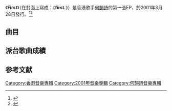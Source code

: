 {{Album infobox | <!-- See Wikipedia:WikiProject_Albums -->
| Name          = First
| Type          = [[EP|EP]]
| Artist        = [[何韻詩|何韻詩]]
| Cover         = 
| Released      = 2001年3月28日
| Recorded      = 2000年－2001年
| Genre         = [[粵語流行音樂|粵語流行音樂]]
| Length        = 27:16
| Label         = [[華星唱片|華星唱片]]
| Producer      = 
| Last album    = 
| This album    = '''First'''<br>（2001年）
| Next album    = [[hocc²|hocc²]]<br>（2002年）
}}

《'''First'''》（在封面上寫成：《'''first.'''》）是香港歌手[[何韻詩|何韻詩]]的第一張EP，於2001年3月28日發行。<ref>{{cite web|url=https://itunes.apple.com/au/album/first/727080364|title=First|publisher=Apple Inc.|accessdate=2018年12月30日|archive-date=2019年4月11日|archive-url=https://web.archive.org/web/20190411145509/https://itunes.apple.com/au/album/first/727080364}}</ref><ref>{{Cite web |url=http://ent.sina.com.cn/ku/star_detail_index.d.html?id=fyhvyie0194195&type=event |title=存档副本 |access-date=2021-04-19 |archive-date=2021-04-21 |archive-url=https://web.archive.org/web/20210421114731/http://ent.sina.com.cn/ku/star_detail_index.d.html?id=fyhvyie0194195&type=event }}</ref>

==曲目==
{{Tracklist
| collapsed = 
| headline = 平裝版
| font_size = 
| total_length = 27:16
| extra_column =

| title1 = 光榮之家
| music1 = [[蔡一智|蔡一智]]
| lyrics1 = [[黃偉文|黃偉文]]
| arranger1 = [[王雙駿|王雙駿]]
| producer1 = 蔡一智、王雙駿
| longnote1 = 
| length1 = 5:02

| title2 = 我有沒有問題
| music2 = 英師傅
| lyrics2 = [[林夕|林夕]]
| arranger2 = 英師傅
| producer2 = 蔡一智、英師傅
| longnote2 = 
| length2 = 3:47

| title3 = 千千萬萬個我
| music3 = 英師傅
| lyrics3 = 黃偉文
| arranger3 = 英師傅
| producer3 = 蔡一智、英師傅
| longnote3 = 
| length3 = 4:41

| title4 = 無賴
| music4 = [[何韻詩|何韻詩]]
| lyrics4 = 黃偉文
| arranger4 = [[李端嫻|李端嫻]]
| producer4 = 蔡一智
| longnote4 = 
| length4 = 4:58

| title5 = 同不同
| music5 = 	—
| lyrics5 = 	—
| arranger5 = 	—
| producer5 = 	—
| longnote5 = 
| length5 = 0:19

| title6 = 與別不同
| music6 = 何韻詩
| lyrics6 = [[周耀輝|周耀輝]]
| arranger6 = 英師傅
| producer6 = 蔡一智
| longnote6 = 
| length6 = 4:21

| title7 = 神經痛
| music7 = Kooki
| lyrics7 = 黃偉文、[[何秀萍|何秀萍]]
| arranger7 = 王雙駿
| producer7 = 蔡一智、王雙駿
| longnote7 = 
| length7 = 4:04
}}
{{Track listing
| collapsed = yes
| headline = 第二版
| total_length = 
| title1 = 電腦檔案 不能播放
| title2 = 千千萬萬個我
| note2 = 音樂錄像帶
| title3 = 喂喂 the making of
| title4 = 光榮之家
| note4 = 音樂錄像帶
| title5 = 光榮之家
| title6 = 我有沒有問題
| title7 = 千千萬萬個我
| title8 = 無賴
| title9 = 同不同
| title10 = 與別不同
| title11 = 神經痛
}}

== 派台歌曲成績 ==


[[Category:香港音樂專輯|Category:香港音樂專輯]]
[[Category:2001年音樂專輯|Category:2001年音樂專輯]]
[[Category:何韻詩音樂專輯|Category:何韻詩音樂專輯]]

==参考文献==
{{reflist}}

{{何韻詩}}